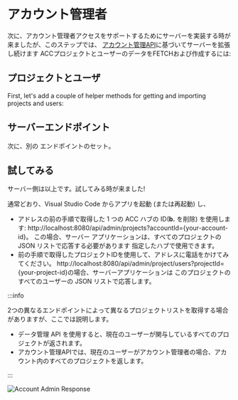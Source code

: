 

# アカウント管理者

次に、アカウント管理者アクセスをサポートするためにサーバーを実装する時が来ましたが、このステップでは、
[アカウント管理API](https://aps.autodesk.com/en/docs/acc/v1/overview/field-guide/admin/)に基づいてサーバーを拡張し続けます
ACCプロジェクトとユーザーのデータをFETCHおよび作成するには:

## プロジェクトとユーザ

First, let's add a couple of helper methods for getting and importing projects and users:

<NodeJsVsCodeHubs />

## サーバーエンドポイント

次に、別の
エンドポイントのセット。

<NodeJsVsCodeEndpoints />

## 試してみる

サーバー側は以上です。試してみる時が来ました!

通常どおり、Visual Studio Code からアプリを起動 (または再起動) し、
- アドレスの前の手順で取得した 1 つの ACC ハブの ID(**b.** を削除) を使用します: http://localhost:8080/api/admin/projects?accountId={your-account-id}。
この場合、サーバー アプリケーションは、すべてのプロジェクトの JSON リストで応答する必要があります
指定したハブで使用できます。
- 前の手順で取得したプロジェクトIDを使用して、アドレスに電話をかけてみてください。
http://localhost:8080/api/admin/project/users?projectId={your-project-id}の場合、サーバーアプリケーションは
このプロジェクトのすべてのユーザーの JSON リストで応答します。



:::info

2つの異なるエンドポイントによって異なるプロジェクトリストを取得する場合がありますが、ここでは説明します。
- データ管理 API を使用すると、現在のユーザーが関与しているすべてのプロジェクトが返されます。
- アカウント管理APIでは、現在のユーザーがアカウント管理者の場合、アカウント内のすべてのプロジェクトを返します。


:::



![Account Admin Response](./_shared/account-admin.webp)
